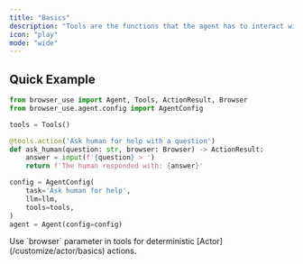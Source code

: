 ```yaml
---
title: "Basics"
description: "Tools are the functions that the agent has to interact with the world."
icon: "play"
mode: "wide"
---
```



## Quick Example


```python
from browser_use import Agent, Tools, ActionResult, Browser
from browser_use.agent.config import AgentConfig

tools = Tools()

@tools.action('Ask human for help with a question')
def ask_human(question: str, browser: Browser) -> ActionResult:
    answer = input(f'{question} > ')
    return f'The human responded with: {answer}'

config = AgentConfig(
    task='Ask human for help',
    llm=llm,
    tools=tools,
)
agent = Agent(config=config)
```

<Note>
Use `browser` parameter in tools for deterministic [Actor](/customize/actor/basics) actions.
</Note>
